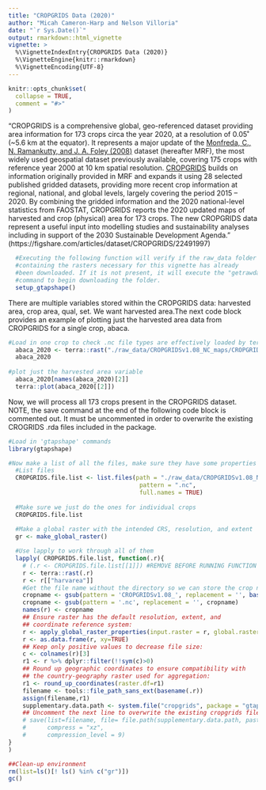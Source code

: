 ```yaml
---
title: "CROPGRIDS Data (2020)"
author: "Micah Cameron-Harp and Nelson Villoria"
date: "`r Sys.Date()`"
output: rmarkdown::html_vignette
vignette: >
  %\VignetteIndexEntry{CROPGRIDS Data (2020)}
  %\VignetteEngine{knitr::rmarkdown}
  %\VignetteEncoding{UTF-8}
---
```


```r
knitr::opts_chunk$set(
  collapse = TRUE,
  comment = "#>"
)
```

"CROPGRIDS is a comprehensive global, geo-referenced dataset providing area information for 173 crops circa the year 2020, at a resolution of 0.05˚ (~5.6 km at the equator). It represents a major update of the [Monfreda, C., N. Ramankutty, and J. A. Foley (2008)](https://doi.org/10.1029/2007GB002947) dataset (hereafter MRF), the most widely used geospatial dataset previously available, covering 175 crops with reference year 2000 at 10 km spatial resolution. [CROPGRIDS](https://doi.org/10.1038/s41597-024-03247-7) builds on information originally provided in MRF and expands it using 28 selected published gridded datasets, providing more recent crop information at regional, national, and global levels, largely covering the period 2015 – 2020. By combining the gridded information and the 2020 national-level statistics from FAOSTAT, CROPGRIDS reports the 2020 updated maps of harvested and crop (physical) area for 173 crops. The new CROPGRIDS data represent a useful input into modelling studies and sustainability analyses including in support of the 2030 Sustainable Development Agenda." (https://figshare.com/articles/dataset/CROPGRIDS/22491997)

```r
  #Executing the following function will verify if the raw_data folder
  #containing the rasters necessary for this vignette has already
  #been downloaded. If it is not present, it will execute the "getrawdata"
  #command to begin downloading the folder.
  setup_gtapshape()
```

There are multiple variables stored within the CROPGRIDS data: harvested area, crop area, qual, set. We want harvested area.The next code block provides an example of plotting just the harvested area data from CROPGRIDS for a single crop, abaca.

```r
#Load in one crop to check .nc file types are effectively loaded by terra package.
  abaca_2020 <- terra::rast("./raw_data/CROPGRIDSv1.08_NC_maps/CROPGRIDSv1.08_abaca.nc")
  abaca_2020
  
#plot just the harvested area variable
  abaca_2020[names(abaca_2020)[2]]
  terra::plot(abaca_2020[[2]])
```

Now, we will process all 173 crops present in the CROPGRIDS dataset. NOTE, the save command at the end of the following code block is commented out. It must be uncommented in order to overwrite the existing CROGRIDS .rda files included in the package. 

```r
#Load in 'gtapshape' commands
library(gtapshape)

#Now make a list of all the files, make sure they have some properties as current data, and save as dataframes in .rda format. 
  #List files
  CROPGRIDS.file.list <- list.files(path = "./raw_data/CROPGRIDSv1.08_NC_maps/",
                                     pattern = ".nc",
                                     full.names = TRUE)
  
  #Make sure we just do the ones for individual crops
  CROPGRIDS.file.list
  
  #Make a global raster with the intended CRS, resolution, and extent
  gr <- make_global_raster()

  #Use lapply to work through all of them
  lapply( CROPGRIDS.file.list, function(.r){
    # (.r <- CROPGRIDS.file.list[[1]]) #REMOVE BEFORE RUNNING FUNCTION
    r <- terra::rast(.r)
    r <- r[["harvarea"]]
    #Get the file name without the directory so we can store the crop name
    cropname <- gsub(pattern = 'CROPGRIDSv1.08_', replacement = '', basename(.r))
    cropname <- gsub(pattern = '.nc', replacement = '', cropname)
    names(r) <- cropname
    ## Ensure raster has the default resolution, extent, and
    ## coordinate reference system:
    r <- apply_global_raster_properties(input.raster = r, global.raster = gr)
    r <- as.data.frame(r, xy=TRUE)
    ## Keep only positive values to decrease file size:
    c <- colnames(r)[3]
    r1 <- r %>% dplyr::filter(!!sym(c)>0)
    ## Round up geographic coordinates to ensure compatibility with
    ## the country-geography raster used for aggregation:
    r1 <- round_up_coordinates(raster.df=r1)
    filename <- tools::file_path_sans_ext(basename(.r))
    assign(filename,r1)
    supplementary.data.path <- system.file("cropgrids", package = "gtapshape")
    ## Uncomment the next line to overwrite the existing cropgrids files included in the package
    # save(list=filename, file= file.path(supplementary.data.path, paste(filename,".rda",sep="")),
    #      compress = "xz",
    #      compression_level = 9)
}
)

##Clean-up environment
rm(list=ls()[! ls() %in% c("gr")])
gc()
```

